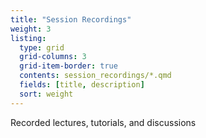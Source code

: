 ```yaml
---
title: "Session Recordings"
weight: 3
listing: 
  type: grid
  grid-columns: 3
  grid-item-border: true
  contents: session_recordings/*.qmd
  fields: [title, description]
  sort: weight
---
```


Recorded lectures, tutorials, and discussions

